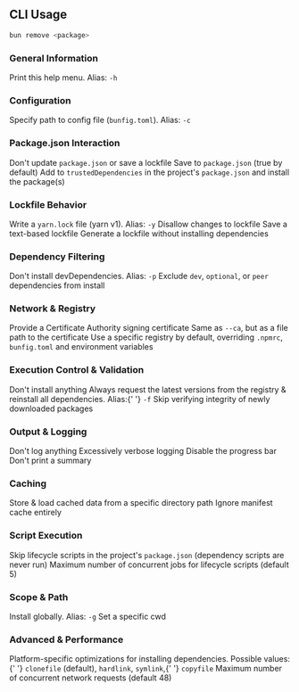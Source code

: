 ## CLI Usage

```bash terminal icon="terminal"
bun remove <package>
```

### General Information

<ParamField path="--help" type="boolean">
	Print this help menu. Alias: <code>-h</code>
</ParamField>

### Configuration

<ParamField path="--config" type="string">
	Specify path to config file (<code>bunfig.toml</code>). Alias: <code>-c</code>
</ParamField>

### Package.json Interaction

<ParamField path="--no-save" type="boolean">
	Don't update <code>package.json</code> or save a lockfile
</ParamField>

<ParamField path="--save" type="boolean" default="true">
	Save to <code>package.json</code> (true by default)
</ParamField>

<ParamField path="--trust" type="boolean">
	Add to <code>trustedDependencies</code> in the project's <code>package.json</code> and install the
	package(s)
</ParamField>

### Lockfile Behavior

<ParamField path="--yarn" type="boolean">
	Write a <code>yarn.lock</code> file (yarn v1). Alias: <code>-y</code>
</ParamField>

<ParamField path="--frozen-lockfile" type="boolean">
	Disallow changes to lockfile
</ParamField>

<ParamField path="--save-text-lockfile" type="boolean">
	Save a text-based lockfile
</ParamField>

<ParamField path="--lockfile-only" type="boolean">
	Generate a lockfile without installing dependencies
</ParamField>

### Dependency Filtering

<ParamField path="--production" type="boolean">
	Don't install devDependencies. Alias: <code>-p</code>
</ParamField>

<ParamField path="--omit" type="string">
	Exclude <code>dev</code>, <code>optional</code>, or <code>peer</code> dependencies from install
</ParamField>

### Network & Registry

<ParamField path="--ca" type="string">
	Provide a Certificate Authority signing certificate
</ParamField>

<ParamField path="--cafile" type="string">
	Same as <code>--ca</code>, but as a file path to the certificate
</ParamField>

<ParamField path="--registry" type="string">
	Use a specific registry by default, overriding <code>.npmrc</code>, <code>bunfig.toml</code> and
	environment variables
</ParamField>

### Execution Control & Validation

<ParamField path="--dry-run" type="boolean">
	Don't install anything
</ParamField>

<ParamField path="--force" type="boolean">
	Always request the latest versions from the registry &amp; reinstall all dependencies. Alias:{' '}
	<code>-f</code>
</ParamField>

<ParamField path="--no-verify" type="boolean">
	Skip verifying integrity of newly downloaded packages
</ParamField>

### Output & Logging

<ParamField path="--silent" type="boolean">
	Don't log anything
</ParamField>

<ParamField path="--verbose" type="boolean">
	Excessively verbose logging
</ParamField>

<ParamField path="--no-progress" type="boolean">
	Disable the progress bar
</ParamField>

<ParamField path="--no-summary" type="boolean">
	Don't print a summary
</ParamField>

### Caching

<ParamField path="--cache-dir" type="string">
	Store &amp; load cached data from a specific directory path
</ParamField>

<ParamField path="--no-cache" type="boolean">
	Ignore manifest cache entirely
</ParamField>

### Script Execution

<ParamField path="--ignore-scripts" type="boolean">
	Skip lifecycle scripts in the project's <code>package.json</code> (dependency scripts are never
	run)
</ParamField>

<ParamField path="--concurrent-scripts" type="number" default="5">
	Maximum number of concurrent jobs for lifecycle scripts (default 5)
</ParamField>

### Scope & Path

<ParamField path="--global" type="boolean">
	Install globally. Alias: <code>-g</code>
</ParamField>

<ParamField path="--cwd" type="string">
	Set a specific cwd
</ParamField>

### Advanced & Performance

<ParamField path="--backend" type="string" default="clonefile">
	Platform-specific optimizations for installing dependencies. Possible values:{' '}
	<code>clonefile</code> (default), <code>hardlink</code>, <code>symlink</code>,{' '}
	<code>copyfile</code>
</ParamField>

<ParamField path="--network-concurrency" type="number" default="48">
	Maximum number of concurrent network requests (default 48)
</ParamField>
